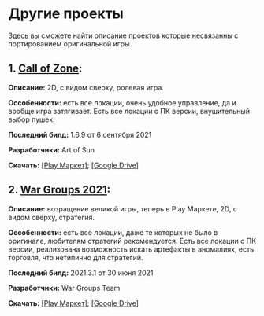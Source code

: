 # Другие проекты
Здесь вы сможете найти описание проектов которые несвязанны с портированием оригинальной игры.

## 1. [Call of Zone](https://vk.com/art_of_sun_game):
**Описание:** 2D, с видом сверху, ролевая игра.

**Оссобенности:** есть все локации, очень удобное управление, да и вообще игра затягивает. Есть все локации с ПК версии, внушительный выбор пушек.

**Последний билд:** 1.6.9 от 6 сентября 2021

**Разработчики:** Art of Sun

**Скачать:** [[Play Маркет]](https://play.google.com/store/apps/details?id=com.rsg.di.cz); [[Google Drive]](https://drive.google.com/file/d/1STu3HfI6oiuMre8TM-GfucaYzz2ZHZdA/view?usp=drivesdk)

## 2. [War Groups 2021](https://vk.com/officialwargroups):
**Описание:** возращение великой игры, теперь в Play Маркете, 2D, с видом сверху, стратегия.

**Оссобенности:** есть все локации, даже те которых не было в оригинале, любителям стратегий рекомендуется. Есть все локации с ПК версии, реализована возможность искать артефакты в аномалиях, есть торговля, что нетипично для стратегий.

**Последний билд:** 2021.3.1 от 30 июня 2021

**Разработчики:** War Groups Team

**Скачать:** [[Play Маркет]](https://play.google.com/store/apps/details?id=com.rsg.WG2021); [[Google Drive]](https://drive.google.com/file/d/1jFLahKwNupiYdP86gugDn-zLEo4cHQBo/view?usp=sharing)
